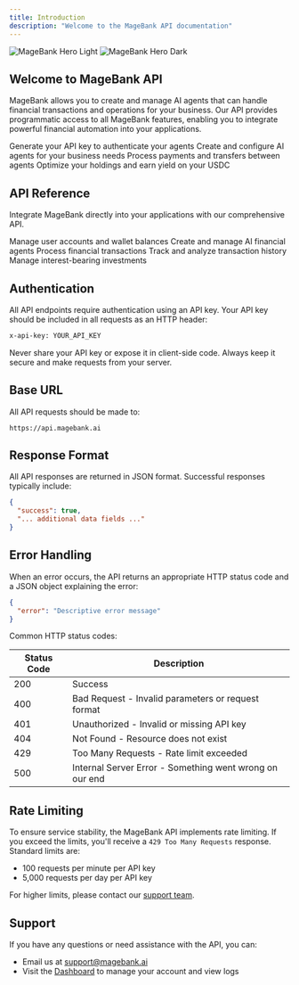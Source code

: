 ```yaml
---
title: Introduction
description: "Welcome to the MageBank API documentation"
---
```


<img
    className="block dark:hidden"
    src="/images/hero-light.png"
    alt="MageBank Hero Light"
/>
<img
    className="hidden dark:block"
    src="/images/hero-dark.png"
    alt="MageBank Hero Dark"
/>

## Welcome to MageBank API

MageBank allows you to create and manage AI agents that can handle financial transactions and operations for your business. Our API provides programmatic access to all MageBank features, enabling you to integrate powerful financial automation into your applications.

<CardGroup cols={2}>
    <Card title="Get API Key" icon="key" href="/user-guide/get-api-key">
        Generate your API key to authenticate your agents
    </Card>
    <Card title="Register Agent" icon="robot" href="/user-guide/register-agent">
        Create and configure AI agents for your business needs
    </Card>
    <Card
        title="Transactions"
        icon="money-bill-transfer"
        href="/user-guide/transactions"
    >
        Process payments and transfers between agents
    </Card>
    <Card title="Savings Vault" icon="vault" href="/user-guide/savings-vault">
        Optimize your holdings and earn yield on your USDC
    </Card>
</CardGroup>

## API Reference

Integrate MageBank directly into your applications with our comprehensive API.

<CardGroup cols={2}>
    <Card title="Users API" icon="user" href="/api-reference/users/introduction">
        Manage user accounts and wallet balances
    </Card>
    <Card title="Agents API" icon="robot" href="/api-reference/agents/introduction">
        Create and manage AI financial agents
    </Card>
    <Card title="Payments API" icon="credit-card" href="/api-reference/payments/introduction">
        Process financial transactions
    </Card>
    <Card title="Transactions API" icon="exchange" href="/api-reference/transactions/introduction">
        Track and analyze transaction history
    </Card>
    <Card title="Savings API" icon="piggy-bank" href="/api-reference/savings/introduction">
        Manage interest-bearing investments
    </Card>
</CardGroup>

## Authentication

All API endpoints require authentication using an API key. Your API key should be included in all requests as an HTTP header:

```bash
x-api-key: YOUR_API_KEY
```

<Note>
  Never share your API key or expose it in client-side code. Always keep it secure and make requests from your server.
</Note>

## Base URL

All API requests should be made to:

```
https://api.magebank.ai
```

## Response Format

All API responses are returned in JSON format. Successful responses typically include:

```json
{
  "success": true,
  "... additional data fields ..."
}
```

## Error Handling

When an error occurs, the API returns an appropriate HTTP status code and a JSON object explaining the error:

```json
{
  "error": "Descriptive error message"
}
```

Common HTTP status codes:

| Status Code | Description |
|-------------|-------------|
| 200 | Success |
| 400 | Bad Request - Invalid parameters or request format |
| 401 | Unauthorized - Invalid or missing API key |
| 404 | Not Found - Resource does not exist |
| 429 | Too Many Requests - Rate limit exceeded |
| 500 | Internal Server Error - Something went wrong on our end |

## Rate Limiting

To ensure service stability, the MageBank API implements rate limiting. If you exceed the limits, you'll receive a `429 Too Many Requests` response. Standard limits are:

- 100 requests per minute per API key
- 5,000 requests per day per API key

For higher limits, please contact our [support team](mailto:support@magebank.ai).

## Support

If you have any questions or need assistance with the API, you can:

- Email us at [support@magebank.ai](mailto:support@magebank.ai)
- Visit the [Dashboard](https://www.magebank.ai/dashboard) to manage your account and view logs